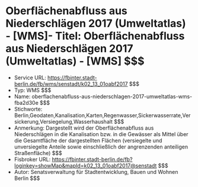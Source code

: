 # Oberflächenabfluss aus Niederschlägen 2017 (Umweltatlas) - [WMS]- Titel: Oberflächenabfluss aus Niederschlägen 2017 (Umweltatlas) - [WMS] $$$
- Service URL: https://fbinter.stadt-berlin.de/fb/wms/senstadt/k02_13_01oabf2017 $$$
- Typ: WMS $$$
- Name: oberflachenabfluss-aus-niederschlagen-2017-umweltatlas-wms-fba2d30e $$$
- Stichworte: Berlin,Geodaten,Kanalisation,Karten,Regenwasser,Sickerwasserrate,Versickerung,Versiegelung,Wasserhaushalt $$$
- Anmerkung: Dargestellt wird der Oberflächenabfluss aus Niederschlägen in die Kanalisation bzw. in die Gewässer als Mittel über die Gesamtfläche der dargestellten Flächen (versiegelte und unversiegelte Anteile sowie einschließlich der angrenzenden anteiligen Straßenfläche) $$$
- Fisbroker URL: https://fbinter.stadt-berlin.de/fb?loginkey=showMap&mapId=k02_13_01oabf2017@senstadt $$$
- Autor: Senatsverwaltung für Stadtentwicklung, Bauen und Wohnen Berlin $$$
